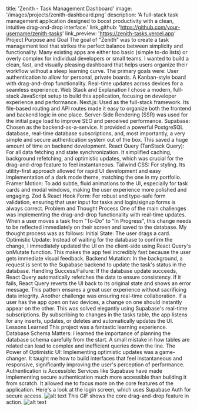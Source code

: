 title: 'Zenith - Task Management Dashboard'
image: '/images/projects/zenith-dashboard.png'
description: 'A full-stack task management application designed to boost productivity with a clean, intuitive drag-and-drop interface.'
link_github: 'https://github.com/your-username/zenith-tasks'
link_preview: 'https://zenith-tasks.vercel.app'
Project Purpose and Goal
The goal of "Zenith" was to create a task management tool that strikes the perfect balance between simplicity and functionality. Many existing apps are either too basic (simple to-do lists) or overly complex for individual developers or small teams. I wanted to build a clean, fast, and visually pleasing dashboard that helps users organize their workflow without a steep learning curve.
The primary goals were:
User authentication to allow for personal, private boards.
A Kanban-style board with drag-and-drop functionality.
Real-time updates across devices for a seamless experience.
Web Stack and Explanation
I chose a modern, full-stack JavaScript setup to build this application, focusing on developer experience and performance.
Next.js: Used as the full-stack framework. Its file-based routing and API routes made it easy to organize both the frontend and backend logic in one place. Server-Side Rendering (SSR) was used for the initial page load to improve SEO and perceived performance.
Supabase: Chosen as the backend-as-a-service. It provided a powerful PostgreSQL database, real-time database subscriptions, and, most importantly, a very simple and secure authentication system out of the box. This saved a huge amount of time on backend development.
React Query (TanStack Query): For all data fetching and state synchronization. It simplified caching, background refetching, and optimistic updates, which was crucial for the drag-and-drop feature to feel instantaneous.
Tailwind CSS: For styling. Its utility-first approach allowed for rapid UI development and easy implementation of a dark mode theme, matching the one in my portfolio.
Framer Motion: To add subtle, fluid animations to the UI, especially for task cards and modal windows, making the user experience more polished and engaging.
Zod & React Hook Form: For robust and type-safe form validation, ensuring that user input for tasks and login/signup forms is always correct.
Problem and Thought Process
One of the main challenges was implementing the drag-and-drop functionality with real-time updates. When a user moves a task from "To-Do" to "In Progress", this change needs to be reflected immediately on their screen and saved to the database.
My thought process was as follows:
Initial State: The user drags a card.
Optimistic Update: Instead of waiting for the database to confirm the change, I immediately updated the UI on the client-side using React Query's onMutate function. This makes the app feel incredibly fast because the user gets immediate visual feedback.
Backend Mutation: In the background, a request is sent to the Supabase backend to update the task's status in the database.
Handling Success/Failure: If the database update succeeds, React Query automatically refetches the data to ensure consistency. If it fails, React Query reverts the UI back to its original state and shows an error message. This pattern ensures a great user experience without sacrificing data integrity.
Another challenge was ensuring real-time collaboration. If a user has the app open on two devices, a change on one should instantly appear on the other. This was solved elegantly using Supabase's real-time subscriptions. By subscribing to changes in the tasks table, the app listens for any inserts, updates, or deletes and automatically updates the UI.
Lessons Learned
This project was a fantastic learning experience.
Database Schema Matters: I learned the importance of planning the database schema carefully from the start. A small mistake in how tables are related can lead to complex and inefficient queries down the line.
The Power of Optimistic UI: Implementing optimistic updates was a game-changer. It taught me how to build interfaces that feel instantaneous and responsive, significantly improving the user's perception of performance.
Authentication is Accessible: Services like Supabase have made implementing secure authentication much more accessible than building it from scratch. It allowed me to focus more on the core features of the application.
Here's a look at the login screen, which uses Supabase Auth for secure access.
![alt text](/images/projects/zenith-login.png)
This GIF shows the core drag-and-drop feature in action.
![alt text](/images/projects/zenith-drag-drop.gif)